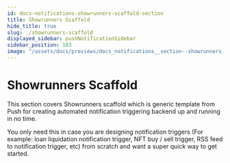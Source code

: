 ```yaml
---
id: docs-notifications-showrunners-scaffold-section
title: Showrunners Scaffold
hide_title: true
slug: ./showrunners-scaffold
displayed_sidebar: pushNotificationSidebar
sidebar_position: 103
image: "/assets/docs/previews/docs_notifications__section--showrunners_scaffold.png"
---
```


# Showrunners Scaffold

This section covers Showrunners scaffold which is generic template from Push for creating automated notification triggering backend up and running in no time.

You only need this in case you are designing notification triggers (For example: loan liquidation notification trigger, NFT buy / sell trigger, RSS feed to notification trigger, etc) from scratch and want a super quick way to get started.

<head>
  <title>Showrunners Scaffold section | Push Notifications | Push Documentation</title>
</head>


<DocCardList />
